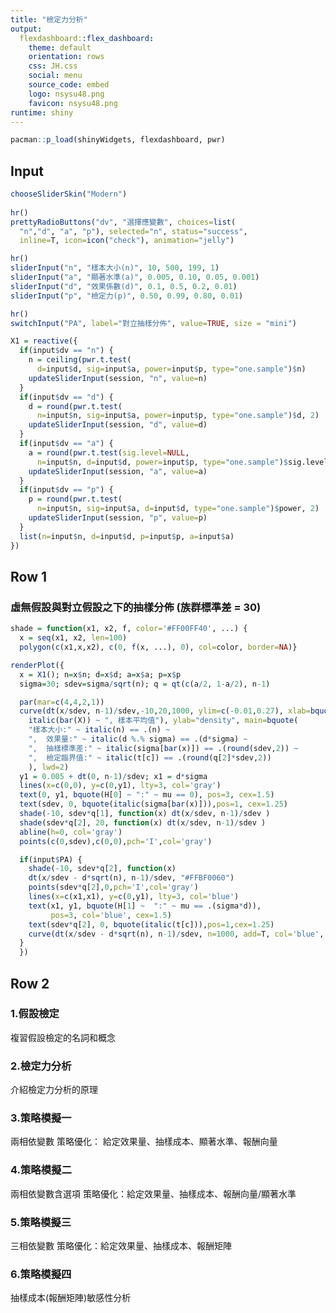 ```yaml
---
title: "檢定力分析"
output: 
  flexdashboard::flex_dashboard:
    theme: default
    orientation: rows
    css: JH.css
    social: menu
    source_code: embed 
    logo: nsysu48.png
    favicon: nsysu48.png
runtime: shiny
---
```


```r
pacman::p_load(shinyWidgets, flexdashboard, pwr)
```

Input {.sidebar}
-------------------------------------
```r
 
chooseSliderSkin("Modern")
 
hr()
prettyRadioButtons("dv", "選擇應變數", choices=list(
  "n","d", "a", "p"), selected="n", status="success", 
  inline=T, icon=icon("check"), animation="jelly")

hr()
sliderInput("n", "樣本大小(n)", 10, 500, 199, 1)
sliderInput("a", "顯著水準(a)", 0.005, 0.10, 0.05, 0.001)
sliderInput("d", "效果係數(d)", 0.1, 0.5, 0.2, 0.01)
sliderInput("p", "檢定力(p)", 0.50, 0.99, 0.80, 0.01)

hr()
switchInput("PA", label="對立抽樣分佈", value=TRUE, size = "mini")

X1 = reactive({
  if(input$dv == "n") {
    n = ceiling(pwr.t.test(
      d=input$d, sig=input$a, power=input$p, type="one.sample")$n)
    updateSliderInput(session, "n", value=n)
  }
  if(input$dv == "d") {
    d = round(pwr.t.test(
      n=input$n, sig=input$a, power=input$p, type="one.sample")$d, 2)
    updateSliderInput(session, "d", value=d)
  }
  if(input$dv == "a") {
    a = round(pwr.t.test(sig.level=NULL,
      n=input$n, d=input$d, power=input$p, type="one.sample")$sig.level, 3)
    updateSliderInput(session, "a", value=a)
  }
  if(input$dv == "p") {
    p = round(pwr.t.test(
      n=input$n, sig=input$a, d=input$d, type="one.sample")$power, 2)
    updateSliderInput(session, "p", value=p)
  }
  list(n=input$n, d=input$d, p=input$p, a=input$a)
})


```


Row 1 {data-height=90%}
-------------------------------------
### 虛無假設與對立假設之下的抽樣分佈 (族群標準差 = 30)
```r
shade = function(x1, x2, f, color='#FF00FF40', ...) {
  x = seq(x1, x2, len=100)
  polygon(c(x1,x,x2), c(0, f(x, ...), 0), col=color, border=NA)}

renderPlot({
  x = X1(); n=x$n; d=x$d; a=x$a; p=x$p
  sigma=30; sdev=sigma/sqrt(n); q = qt(c(a/2, 1-a/2), n-1)

  par(mar=c(4,4,2,1))
  curve(dt(x/sdev, n-1)/sdev,-10,20,1000, ylim=c(-0.01,0.27), xlab=bquote(
    italic(bar(X)) ~ ", 樣本平均值"), ylab="density", main=bquote(
    "樣本大小:" ~ italic(n) == .(n) ~
    ",  效果量:" ~ italic(d %.% sigma) == .(d*sigma) ~ 
    ",  抽樣標準差:" ~ italic(sigma[bar(x)]) == .(round(sdev,2)) ~
    ",  檢定臨界值:" ~ italic(t[c]) == .(round(q[2]*sdev,2))
    ), lwd=2)
  y1 = 0.005 + dt(0, n-1)/sdev; x1 = d*sigma
  lines(x=c(0,0), y=c(0,y1), lty=3, col='gray')
  text(0, y1, bquote(H[0] ~ ":" ~ mu == 0), pos=3, cex=1.5)
  text(sdev, 0, bquote(italic(sigma[bar(x)])),pos=1, cex=1.25)
  shade(-10, sdev*q[1], function(x) dt(x/sdev, n-1)/sdev )
  shade(sdev*q[2], 20, function(x) dt(x/sdev, n-1)/sdev )
  abline(h=0, col='gray')
  points(c(0,sdev),c(0,0),pch='I',col='gray')

  if(input$PA) {
    shade(-10, sdev*q[2], function(x)
    dt(x/sdev - d*sqrt(n), n-1)/sdev, "#FFBF0060")
    points(sdev*q[2],0,pch='I',col='gray')
    lines(x=c(x1,x1), y=c(0,y1), lty=3, col='blue')
    text(x1, y1, bquote(H[1] ~  ":" ~ mu == .(sigma*d)), 
         pos=3, col='blue', cex=1.5)
    text(sdev*q[2], 0, bquote(italic(t[c])),pos=1,cex=1.25)
    curve(dt(x/sdev - d*sqrt(n), n-1)/sdev, n=1000, add=T, col='blue', lwd=2)
  }
  })


```

Row 2 {.tabset .tabset-fade data-height=10%}
-------------------------------------
### 1.假設檢定
複習假設檢定的名詞和概念

### 2.檢定力分析
介紹檢定力分析的原理

### 3.策略模擬一
兩相依變數 策略優化：
給定效果量、抽樣成本、顯著水準、報酬向量

### 4.策略模擬二
兩相依變數含選項 策略優化：給定效果量、抽樣成本、報酬向量/顯著水準

### 5.策略模擬三
三相依變數 策略優化：給定效果量、抽樣成本、報酬矩陣

### 6.策略模擬四
抽樣成本(報酬矩陣)敏感性分析





